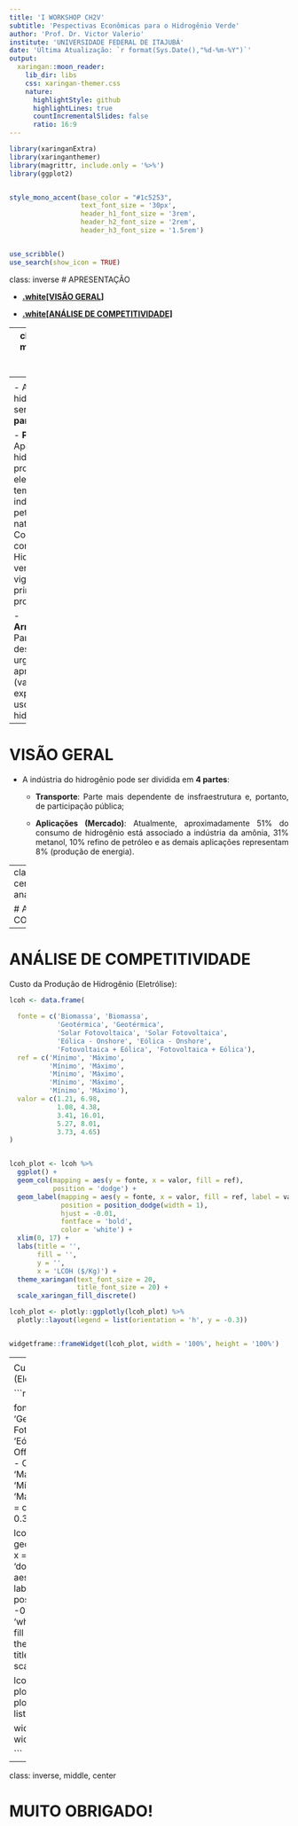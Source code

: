 ```yaml
---
title: 'I WORKSHOP CH2V'
subtitle: 'Pespectivas Econômicas para o Hidrogênio Verde'
author: 'Prof. Dr. Victor Valerio'
institute: 'UNIVERSIDADE FEDERAL DE ITAJUBÁ'
date: 'Última Atualização: `r format(Sys.Date(),"%d-%m-%Y")`'
output:
  xaringan::moon_reader:
    lib_dir: libs
    css: xaringan-themer.css
    nature:
      highlightStyle: github
      highlightLines: true
      countIncrementalSlides: false
      ratio: 16:9
---
```



```r


library(xaringanExtra)
library(xaringanthemer)
library(magrittr, include.only = '%>%')
library(ggplot2)


style_mono_accent(base_color = "#1c5253",
                  text_font_size = '30px',
                  header_h1_font_size = '3rem',
                  header_h2_font_size = '2rem',
                  header_h3_font_size = '1.5rem')


use_scribble()
use_search(show_icon = TRUE)


```


class: inverse
# APRESENTAÇÃO


- [**.white[VISÃO GERAL]**](#visao_geral)


- [**.white[ANÁLISE DE COMPETITIVIDADE]**](#analise_competitividade)


---
class: inverse, middle, center
name: visao_geral


# VISÃO GERAL


---
<div style="text-align: justify">
# VISÃO GERAL

- A indústria do hidrogênio pode ser dividida em **4 partes**: 

  - **Produção**: Apenas 4% do hidrogênio é produzido via eletrólise (78% tem por 
  fonte a indústria de petróleo e gás natural). Contudo, ao se concentrar em Hidrogênio
  verde, a eletrólise vigora como principal fonte de produção;
  
  - **Armazenamento**: Parte mais desafiadora e urgente de aprimoramento (vai garantir 
  expansão dos usos do hidrogênio);
  
  
---
<div style="text-align: justify">
# VISÃO GERAL

- A indústria do hidrogênio pode ser dividida em **4 partes**: 

  - **Transporte**: Parte mais dependente de insfraestrutura e, portanto, de 
  participação pública;
  
  - **Aplicações (Mercado)**: Atualmente, aproximadamente 51% do consumo de hidrogênio
  está associado a indústria da amônia, 31% metanol, 10% refino de petróleo e as 
  demais aplicações representam 8% (produção de energia).
  
  
---
<div style="text-align: justify">
# VISÃO GERAL
  
```r

# Carregando Pacotes Necessários:
library(bibliometrix)
library(magrittr)
library(ggplot2)

# Importação dos Dados (Web of Science):
dados_wos <- convert2df(
  file = list.files(path = '../dados', pattern = 'wos', full.names = TRUE),
  dbsource = 'wos',
  format = 'plaintext')

# Importação dos Dados (Scopus):
dados_scopus <- convert2df(
  file = list.files(path = '../dados', pattern = 'scopus', full.names = TRUE),
  dbsource = 'scopus',
  format = 'bibtex')

# Consolidação dos Dados (Web of Science e Scopus)
consolidado <- mergeDbSources(dados_wos,
                               dados_scopus,
                               remove.duplicated = TRUE)


consolidado <- consolidado %>% 
  dplyr::filter(LA == 'ENGLISH',
                DT == 'ARTICLE')

```

```r

# Montando o Mapa Temático:
mapa_tematico <- thematicMap(consolidado,
                             field = 'DE', 
                             n = 250, 
                             minfreq = 5,
                             stemming = FALSE, 
                             size = 0.5,
                             n.labels = 3, 
                             repel = TRUE) 

mapa_tematico <- mapa_tematico$map 

# Gerando o Gráfico:
bibliometrica_temas <- plotly::ggplotly(mapa_tematico)

widgetframe::frameWidget(bibliometrica_temas, width = '100%', height = '100%')

```

---
class: inverse, middle, center
name: analise_competitividade


# ANÁLISE DE COMPETITIVIDADE


---
<div style="text-align: justify">
# ANÁLISE DE COMPETITIVIDADE

Custo da Produção de Hidrogênio (Eletrólise):

```r


lcoh <- data.frame(
  
  fonte = c('Biomassa', 'Biomassa',
            'Geotérmica', 'Geotérmica',
            'Solar Fotovoltaica', 'Solar Fotovoltaica',
            'Eólica - Onshore', 'Eólica - Onshore',
            'Fotovoltaica + Eólica', 'Fotovoltaica + Eólica'),
  ref = c('Mínimo', 'Máximo',
          'Mínimo', 'Máximo',
          'Mínimo', 'Máximo',
          'Mínimo', 'Máximo',
          'Mínimo', 'Máximo'),
  valor = c(1.21, 6.98,
            1.08, 4.38,
            3.41, 16.01,
            5.27, 8.01,
            3.73, 4.65)
)


lcoh_plot <- lcoh %>%
  ggplot() +
  geom_col(mapping = aes(y = fonte, x = valor, fill = ref),
           position = 'dodge') +
  geom_label(mapping = aes(y = fonte, x = valor, fill = ref, label = valor), 
             position = position_dodge(width = 1), 
             hjust = -0.01, 
             fontface = 'bold',
             color = 'white') +
  xlim(0, 17) +
  labs(title = '',
       fill = '',
       y = '',
       x = 'LCOH ($/Kg)') +
  theme_xaringan(text_font_size = 20,
                 title_font_size = 20) +
  scale_xaringan_fill_discrete()

lcoh_plot <- plotly::ggplotly(lcoh_plot) %>% 
  plotly::layout(legend = list(orientation = 'h', y = -0.3))


widgetframe::frameWidget(lcoh_plot, width = '100%', height = '100%')


```


---
<div style="text-align: justify">
# ANÁLISE DE COMPETITIVIDADE


- A principal dificuldade em produzir hidrogênio verde de maneira competitiva 
está, não só em se reduzir os valores dos investimentos necessários (CAPEX), como 
também os valores de Operação e Manutenção (OPEX);

- Por sua vez, os custos de operação e manutenção são impactatos, em grande 
medida, pelo preço da energia;


- Portanto, ao assumir que as reduções de custos não estarão relacionadas a grandes 
avanços nas tecnologias fotovoltaica e eólica, é necessário pensar em arranjos 
institucionais de incentivo. 

---
<div style="text-align: justify">
# ANÁLISE DE COMPETITIVIDADE

Custo da Produção de Energia (Eletrólise):

```r


lcoe <- data.frame(
  
  fonte = c('Biomassa', 'Biomassa',
            'Geotérmica', 'Geotérmica',
            'Solar Fotovoltaica', 'Solar Fotovoltaica',
            'Eólica - Offshore', 'Eólica - Offshore',
            'Eólica - Onshore', 'Eólica - Onshore'),
  ref = c('Mínimo', 'Máximo',
          'Mínimo', 'Máximo',
          'Mínimo', 'Máximo',
          'Mínimo', 'Máximo',
          'Mínimo', 'Máximo'),
  valor = c(0.09, 0.2,
            0.078, 0.12,
            0.06, 0.38,
            0.1, 0.55,
            0.08, 0.4)
)


lcoe_plot <- lcoe %>%
  ggplot() +
  geom_col(mapping = aes(y = fonte, x = valor, fill = ref),
           position = 'dodge') +
  geom_label(mapping = aes(y = fonte, x = valor, fill = ref, label = valor), 
             position = position_dodge(width = 1), 
             hjust = -0.01, 
             fontface = 'bold',
             color = 'white') +
  xlim(0, 0.6) +
  labs(title = '',
       fill = '',
       y = '',
       x = 'LCOE ($/kWh)') +
  theme_xaringan(text_font_size = 20,
                 title_font_size = 20) +
  scale_xaringan_fill_discrete()


lcoe_plot <- plotly::ggplotly(lcoe_plot) %>% 
  plotly::layout(legend = list(orientation = 'h', y = -0.3))


widgetframe::frameWidget(lcoe_plot, width = '100%', height = '100%')


```

---
class: inverse, middle, center


# MUITO OBRIGADO!

